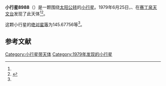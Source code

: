 {{Infobox planet
| bgcolour = #FFFFC0
| name = 8988
| symbol = 
| image = 
| caption = 
| discovery = yes
| discovery_ref = 
| discoverer = {{le|埃莉諾·赫琳|Eleanor F. Helin}}、{{le|舒爾特·巴斯|Schelte J. Bus}}
| discovery_site = [[赛丁泉天文台|赛丁泉天文台]] 
| discovered = 1979年6月25日
| designations = yes
| mp_name = 
| named_after = 
| alt_names = 1979 MA4/ 1942 VA / 1986 TJ7
| mp_category = [[外小行星带|外小行星带]]
| orbit_ref = <ref name="a">[http://ssd.jpl.nasa.gov/sbdb.cgi?sstr=8988 8988] {{Wayback|url=http://ssd.jpl.nasa.gov/sbdb.cgi?sstr=8988 |date=20110609184222 }}，小行星數據庫瀏覽器（JPL Small-Body Database Browser）－[[美国国家航空航天局|美国国家航空航天局]]喷气推进实验室</ref>
| epoch = 2456400.5 (2013年4月18日更新)
| aphelion = {{convert|4.1191277|AU|km|3|abbr=on|lk=out}}
| perihelion = {{convert|2.7335271|AU|km|3|abbr=on}}
| semimajor = {{convert|3.4263274|AU|km|3|abbr=on}}
| eccentricity = 0.2021991
| period = 2316.550291 [[日|日]]<br />6.34[[儒略年|儒略年]]
| avg_speed = 
| inclination = 4.12221
| asc_node = 188.40278
| mean_anomaly = 
| arg_peri = 145.67756
| satellites = 
| physical_characteristics = yes
| dimensions = 
| mass = 
| density = 
| surface_grav = 
| escape_velocity = 
| sidereal_day = 
| axial_tilt = 
| pole_ecliptic_lat = 
| pole_ecliptic_lon = 
| albedo = 
| temperatures= 
| temp_name1 = 
| mean_temp_1 = 
| max_temp_1 = 
| temp_name2 = 
| max_temp_2 = 
| spectral_type = 
| abs_magnitude = 145.67756
}}

'''小行星8988'''（{{lang-en|8988}}）是一颗围绕[[太阳|太阳]][[公转|公转]]的[[小行星|小行星]]。1979年6月25日，{{le|埃莉諾·赫琳|Eleanor F. Helin}}、{{le|舒爾特·巴斯|Schelte J. Bus}}在[[赛丁泉天文台|赛丁泉天文台]]发现了此天体<ref name="a" /><ref>{{cite news|title=小行星列表|url=http://cfa-www.harvard.edu/iau/lists/NumberedMPs.txt|accessdate=2013-07-08|newspaper=哈佛大学|archive-date=2008-05-17|archive-url=https://web.archive.org/web/20080517010638/http://cfa-www.harvard.edu/iau/lists/NumberedMPs.txt|dead-url=no}}</ref>。

这颗小行星的[[绝对星等|绝对星等]]为145.67756等<ref name="a" />。

==参考文献==
{{reflist}}
{{Minor Planet Number|[[小行星8987|小行星8987]]|[[小行星8989|小行星8989]]}}

{{小天体}}

[[Category:小行星带天体|Category:小行星带天体]]
[[Category:1979年发现的小行星|Category:1979年发现的小行星]]

{{asteroid-stub}}